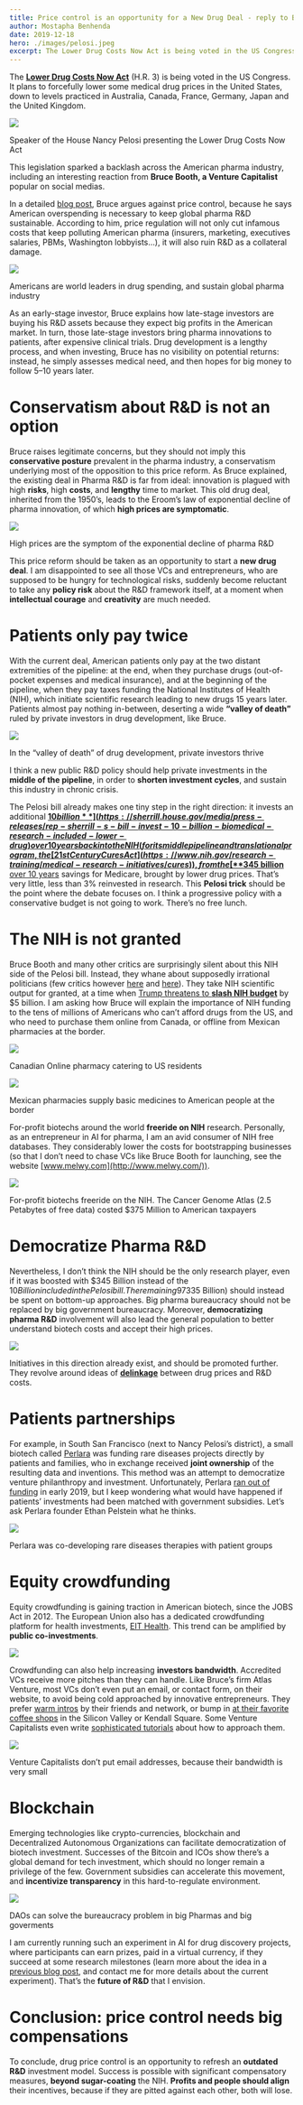```yaml
---
title: Price control is an opportunity for a New Drug Deal - reply to Bruce Booth
author: Mostapha Benhenda
date: 2019-12-18
hero: ./images/pelosi.jpeg
excerpt: The Lower Drug Costs Now Act is being voted in the US Congress. It plans to forcefully lower some medical drug prices in the United States.
---
```

The  [**Lower Drug Costs Now Act**](https://www.speaker.gov/LowerDrugCosts)  (H.R. 3) is being voted in the US Congress. It plans to forcefully lower some medical drug prices in the United States, down to levels practiced in Australia, Canada, France, Germany, Japan and the United Kingdom.

![](https://miro.medium.com/max/650/1*pAraHWztqKgd4z0y89n0Aw.jpeg)

Speaker of the House Nancy Pelosi presenting the Lower Drug Costs Now Act

This legislation sparked a backlash across the American pharma industry, including an interesting reaction from  **Bruce Booth, a Venture Capitalist**  popular on social medias.

In a detailed  [blog post](https://lifescivc.com/2019/12/venturing-a-perspective-on-the-drug-pricing-debate/), Bruce argues against price control, because he says American overspending is necessary to keep global pharma R&D sustainable. According to him, price regulation will not only cut infamous costs that keep polluting American pharma (insurers, marketing, executives salaries, PBMs, Washington lobbyists…), it will also ruin R&D as a collateral damage.

![](https://miro.medium.com/max/920/1*i572YuSCP5RPG2DpGxbLNg.png)

Americans are world leaders in drug spending, and sustain global pharma industry

As an early-stage investor, Bruce explains how late-stage investors are buying his R&D assets because they expect big profits in the American market. In turn, those late-stage investors bring pharma innovations to patients, after expensive clinical trials. Drug development is a lengthy process, and when investing, Bruce has no visibility on potential returns: instead, he simply assesses medical need, and then hopes for big money to follow 5–10 years later.

# Conservatism about R&D is not an option

Bruce raises legitimate concerns, but they should not imply this  **conservative posture**  prevalent in the pharma industry, a conservatism underlying most of the opposition to this price reform. As Bruce explained, the existing deal in Pharma R&D is far from ideal: innovation is plagued with high  **risks**, high  **costs**, and  **lengthy**  time to market. This old drug deal, inherited from the 1950’s, leads to the Eroom’s law of exponential decline of pharma innovation, of which  **high prices are symptomatic**.

![](https://miro.medium.com/max/850/1*W4G2ZzBYKk6CVtTwNnezEQ.png)

High prices are the symptom of the exponential decline of pharma R&D

This price reform should be taken as an opportunity to start a  **new drug deal**. I am disappointed to see all those VCs and entrepreneurs, who are supposed to be hungry for technological risks, suddenly become reluctant to take any  **policy risk**  about the R&D framework itself, at a moment when  **intellectual courage**  and  **creativity**  are much needed.

# Patients only pay twice

With the current deal, American patients only pay at the two distant extremities of the pipeline: at the end, when they purchase drugs (out-of-pocket expenses and medical insurance), and at the beginning of the pipeline, when they pay taxes funding the National Institutes of Health (NIH), which initiate scientific research leading to new drugs 15 years later. Patients almost pay nothing in-between, deserting a wide  **“valley of death”**  ruled by private investors in drug development, like Bruce.

![](https://miro.medium.com/max/1152/1*R8GO4DC5peQBiXbX7A8qUQ.jpeg)

In the “valley of death” of drug development, private investors thrive

I think a new public R&D policy should help private investments in the  **middle of the pipeline**, in order to  **shorten investment cycles**, and sustain this industry in chronic crisis.

The Pelosi bill already makes one tiny step in the right direction: it invests an additional  [**$10 billion**](https://sherrill.house.gov/media/press-releases/rep-sherrill-s-bill-invest-10-billion-biomedical-research-included-lower-drug)  over 10 years back into the NIH (for its middle pipeline and translational program, the  [21st Century Cures Act](https://www.nih.gov/research-training/medical-research-initiatives/cures)), from the  [**$345 billion**  over 10 years](https://www.healthaffairs.org/do/10.1377/hblog20191210.899627/full/)  savings for Medicare, brought by lower drug prices. That’s very little, less than 3% reinvested in research. This  **Pelosi trick**  should be the point where the debate focuses on. I think a progressive policy with a conservative budget is not going to work. There’s no free lunch.

# The NIH is not granted

Bruce Booth and many other critics are surprisingly silent about this NIH side of the Pelosi bill. Instead, they whane about supposedly irrational politicians (few critics however  [here](https://www.bostonglobe.com/opinion/2019/09/02/biopharmaceutical-companies-aren-free-riding-government-research/il6C9uPEP73Klkx6DJO1KJ/story.html)  and  [here](https://www.bio.org/blogs/speaker-pelosis-extreme-drug-pricing-bill-funding-nih-mia)). They take NIH scientific output for granted, at a time when  [Trump threatens to  **slash NIH budget**](https://www.nature.com/articles/d41586-019-00719-4)  by $5 billion. I am asking how Bruce will explain the importance of NIH funding to the tens of millions of Americans who can’t afford drugs from the US, and who need to purchase them online from Canada, or offline from Mexican pharmacies at the border.

![](https://miro.medium.com/max/2160/1*eogS2e34mYuNjkMKvxZ8hA.png)

Canadian Online pharmacy catering to US residents

![](https://miro.medium.com/max/560/1*tq6i4QLZ61Lbp2phs8cqNQ.jpeg)

Mexican pharmacies supply basic medicines to American people at the border

For-profit biotechs around the world  **freeride on NIH**  research. Personally, as an entrepreneur in AI for pharma, I am an avid consumer of NIH free databases. They considerably lower the costs for bootstrapping businesses (so that I don’t need to chase VCs like Bruce Booth for launching, see the website  [www.melwy.com](http://www.melwy.com/)).

![](https://miro.medium.com/max/503/1*kokb1jgZcg7sNSh7QfKV2w.png)

For-profit biotechs freeride on the NIH. The Cancer Genome Atlas (2.5 Petabytes of free data) costed $375 Million to American taxpayers

# **Democratize Pharma R&D**

Nevertheless, I don’t think the NIH should be the only research player, even if it was boosted with $345 Billion instead of the $10 Billion included in the Pelosi bill. The remaining 97% of savings from lower drug prices ($335 Billion) should instead be spent on bottom-up approaches. Big pharma bureaucracy should not be replaced by big government bureaucracy. Moreover,  **democratizing pharma R&D**  involvement will also lead the general population to better understand biotech costs and accept their high prices.

![](https://miro.medium.com/max/640/1*smgEJLy1xcgMnEQf7hnrIA.jpeg)

Initiatives in this direction already exist, and should be promoted further. They revolve around ideas of  [**delinkage**](https://delinkage.org/)  between drug prices and R&D costs.

# Patients partnerships

For example, in South San Francisco (next to Nancy Pelosi’s district), a small biotech called  [Perlara](https://www.perlara.com/)  was funding rare diseases projects directly by patients and families, who in exchange received  **joint ownership**  of the resulting data and inventions. This method was an attempt to democratize venture philanthropy and investment. Unfortunately, Perlara  [ran out of funding](https://globalgenes.org/2019/03/02/perlara-to-wind-down-operations/)  in early 2019, but I keep wondering what would have happened if patients’ investments had been matched with government subsidies. Let’s ask Perlara founder Ethan Pelstein what he thinks.

![](https://miro.medium.com/max/2800/1*qcf848dj44JbuAqKTmBcEg.jpeg)

Perlara was co-developing rare diseases therapies with patient groups

# Equity crowdfunding

Equity crowdfunding is gaining traction in American biotech, since the JOBS Act in 2012. The European Union also has a dedicated crowdfunding platform for health investments,  [EIT Health](https://www.aescuvest.eu/about-us/about-eit-health). This trend can be amplified by  **public co-investments**.

![](https://miro.medium.com/max/1024/1*jF4MNfZR3Fo8Hl0SUHjP2g.png)

Crowdfunding can also help increasing  **investors bandwidth**. Accredited VCs receive more pitches than they can handle. Like Bruce’s firm Atlas Venture, most VCs don’t even put an email, or contact form, on their website, to avoid being cold approached by innovative entrepreneurs. They prefer  [warm intros](https://www.quora.com/Why-are-VCs-so-adamant-about-warm-intros/answer/Gareth-Jefferies-1) by their friends and network, or bump in  [at their favorite coffee shops](https://theculturetrip.com/north-america/usa/california/articles/top-5-cafes-for-spotting-venture-capitalists-in-silicon-valley/)  in the Silicon Valley or Kendall Square. Some Venture Capitalists even write  [sophisticated tutorials](https://www.alexanderjarvis.com/get-introductions-venture-capital-investors-startup-fundraise/)  about how to approach them.

![](https://miro.medium.com/max/800/1*8ygP6r_lCUDQH3gWa1s2Cw.png)

Venture Capitalists don’t put email addresses, because their bandwidth is very small

# Blockchain

Emerging technologies like crypto-currencies, blockchain and Decentralized Autonomous Organizations can facilitate democratization of biotech investment. Successes of the Bitcoin and ICOs show there’s a global demand for tech investment, which should no longer remain a privilege of the few. Government subsidies can accelerate this movement, and  **incentivize transparency**  in this hard-to-regulate environment.

![](https://miro.medium.com/max/771/1*w1Gf5tdSKnbYi3GHRBEVwg.jpeg)

DAOs can solve the bureaucracy problem in big Pharmas and big goverments

I am currently running such an experiment in AI for drug discovery projects, where participants can earn prizes, paid in a virtual currency, if they succeed at some research milestones (learn more about the idea in a [previous blog post](https://medium.com/the-ai-lab/startcrowd-a-blockchain-network-for-artificial-intelligence-projects-728069ffd5a1), and contact me for more details about the current experiment). That’s the  **future of R&D**  that I envision.

# Conclusion: price control needs big compensations

To conclude, drug price control is an opportunity to refresh an  **outdated R&D** investment model. Success is possible with significant compensatory measures,  **beyond sugar-coating**  the NIH.  **Profits and people should align** their incentives, because if they are pitted against each other, both will lose.
